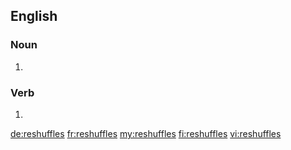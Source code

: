 ==English==

===Noun===
{{head|en|noun plural form}}

# {{plural of|reshuffle|lang=en}}

===Verb===
{{head|en|verb form}}

# {{en-third-person singular of|reshuffle}}

[[de:reshuffles]]
[[fr:reshuffles]]
[[my:reshuffles]]
[[fi:reshuffles]]
[[vi:reshuffles]]